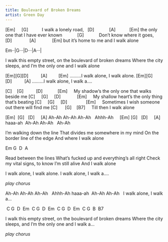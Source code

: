 ```yaml
---
title: Boulevard of Broken Dreams
artist: Green Day
---
```


[Em]     [G]          
I walk a lonely road, 
  [D]            [A]           [Em]
the only one that I have ever known
           [G]           
Don't know where it goes,
[D]              [A]             [Em]
but it's home to me and I walk alone

:::{.song-grid}
Em··|G···|D···|A···| 
:::

I walk this empty street, 
on the boulevard of broken dreams
Where the city sleeps, 
and I'm the only one and I walk alone


[Em][G][D]          [A]         [Em]
.........I walk alone, I walk alone.
[Em][G][D]          [A]
.........I walk alone, I walk a....


:::{.chorus}
[C]    [G]          [D]            [Em]
    My shadow's the only one that walks beside me
[C]     [G]     [D]             [Em]
    My shallow heart's the only thing that's beating
[C]     [G]     [D]               [Em]
    Sometimes I wish someone out there will find me
[C]      [G]    [B7]
    Till then I walk alone
:::


[Em]  [G]   [D]     [A]
Ah-Ah Ah-Ah Ah-Ah   Ahhh-Ah
    [Em] [G]   [D]     [A]
haaa-ah  Ah-Ah Ah-Ah   Ah-Ah


I'm walking down the line
That divides me somewhere in my mind
On the border line of the edge
And where I walk alone

:::{.song-grid}
Em G  D  A
:::

Read between the lines
What's fucked up and everything's all right
Check my vital signs, to know I'm still alive
And I walk alone


I walk alone, I walk alone.
I walk alone, I walk a....


*play chorus*


Ah-Ah Ah-Ah Ah-Ah   Ahhh-Ah
haaa-ah  Ah-Ah Ah-Ah  
I walk alone, I walk a...


:::{.song-grid}
 C G  D  Em 
 C G  D  Em 
 C G  D  Em 
 C G  B  B7 
:::


I walk this empty street, 
on the boulevard of broken dreams
Where the city sleeps, 
and I'm the only one and I walk a...


*play chorus*


